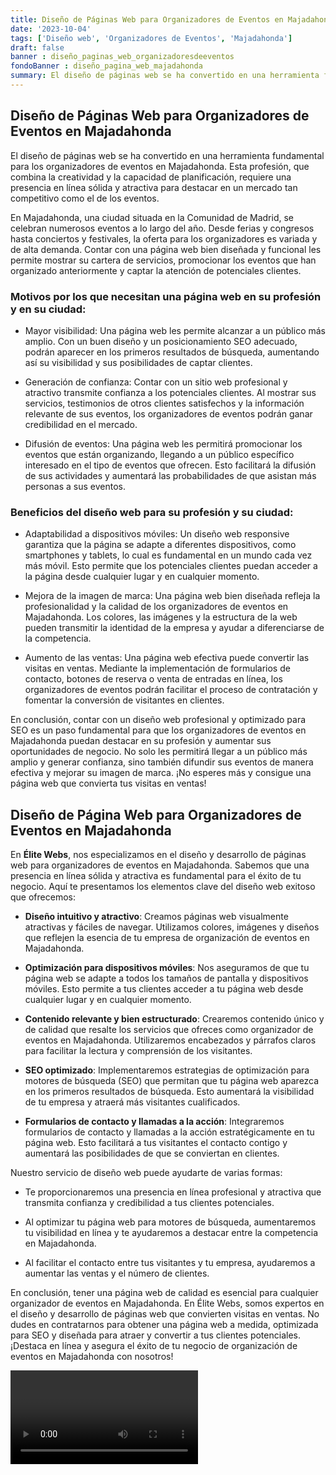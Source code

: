 ```yaml
---
title: Diseño de Páginas Web para Organizadores de Eventos en Majadahonda
date: '2023-10-04'
tags: ['Diseño web', 'Organizadores de Eventos', 'Majadahonda']
draft: false
banner : diseño_paginas_web_organizadoresdeeventos
fondoBanner : diseño_pagina_web_majadahonda
summary: El diseño de páginas web se ha convertido en una herramienta fundamental para los organizadores de eventos en Majadahonda. Esta profesión, que combina la creatividad y la capacidad de planificación, requiere una presencia en línea sólida y atractiva para destacar en un mercado tan competitivo como el de los eventos. 
---
```


## Diseño de Páginas Web para Organizadores de Eventos en Majadahonda

El diseño de páginas web se ha convertido en una herramienta fundamental para los organizadores de eventos en Majadahonda. Esta profesión, que combina la creatividad y la capacidad de planificación, requiere una presencia en línea sólida y atractiva para destacar en un mercado tan competitivo como el de los eventos. 

En Majadahonda, una ciudad situada en la Comunidad de Madrid, se celebran numerosos eventos a lo largo del año. Desde ferias y congresos hasta conciertos y festivales, la oferta para los organizadores es variada y de alta demanda. Contar con una página web bien diseñada y funcional les permite mostrar su cartera de servicios, promocionar los eventos que han organizado anteriormente y captar la atención de potenciales clientes.

### Motivos por los que necesitan una página web en su profesión y en su ciudad:

- Mayor visibilidad: Una página web les permite alcanzar a un público más amplio. Con un buen diseño y un posicionamiento SEO adecuado, podrán aparecer en los primeros resultados de búsqueda, aumentando así su visibilidad y sus posibilidades de captar clientes.

- Generación de confianza: Contar con un sitio web profesional y atractivo transmite confianza a los potenciales clientes. Al mostrar sus servicios, testimonios de otros clientes satisfechos y la información relevante de sus eventos, los organizadores de eventos podrán ganar credibilidad en el mercado.

- Difusión de eventos: Una página web les permitirá promocionar los eventos que están organizando, llegando a un público específico interesado en el tipo de eventos que ofrecen. Esto facilitará la difusión de sus actividades y aumentará las probabilidades de que asistan más personas a sus eventos.

### Beneficios del diseño web para su profesión y su ciudad:

- Adaptabilidad a dispositivos móviles: Un diseño web responsive garantiza que la página se adapte a diferentes dispositivos, como smartphones y tablets, lo cual es fundamental en un mundo cada vez más móvil. Esto permite que los potenciales clientes puedan acceder a la página desde cualquier lugar y en cualquier momento.

- Mejora de la imagen de marca: Una página web bien diseñada refleja la profesionalidad y la calidad de los organizadores de eventos en Majadahonda. Los colores, las imágenes y la estructura de la web pueden transmitir la identidad de la empresa y ayudar a diferenciarse de la competencia.

- Aumento de las ventas: Una página web efectiva puede convertir las visitas en ventas. Mediante la implementación de formularios de contacto, botones de reserva o venta de entradas en línea, los organizadores de eventos podrán facilitar el proceso de contratación y fomentar la conversión de visitantes en clientes.

En conclusión, contar con un diseño web profesional y optimizado para SEO es un paso fundamental para que los organizadores de eventos en Majadahonda puedan destacar en su profesión y aumentar sus oportunidades de negocio. No solo les permitirá llegar a un público más amplio y generar confianza, sino también difundir sus eventos de manera efectiva y mejorar su imagen de marca. ¡No esperes más y consigue una página web que convierta tus visitas en ventas!

<GifSeo />

<Cta />

## Diseño de Página Web para Organizadores de Eventos en Majadahonda

En **Élite Webs**, nos especializamos en el diseño y desarrollo de páginas web para organizadores de eventos en Majadahonda. Sabemos que una presencia en línea sólida y atractiva es fundamental para el éxito de tu negocio. Aquí te presentamos los elementos clave del diseño web exitoso que ofrecemos:

- **Diseño intuitivo y atractivo**: Creamos páginas web visualmente atractivas y fáciles de navegar. Utilizamos colores, imágenes y diseños que reflejen la esencia de tu empresa de organización de eventos en Majadahonda.

- **Optimización para dispositivos móviles**: Nos aseguramos de que tu página web se adapte a todos los tamaños de pantalla y dispositivos móviles. Esto permite a tus clientes acceder a tu página web desde cualquier lugar y en cualquier momento.

- **Contenido relevante y bien estructurado**: Crearemos contenido único y de calidad que resalte los servicios que ofreces como organizador de eventos en Majadahonda. Utilizaremos encabezados y párrafos claros para facilitar la lectura y comprensión de los visitantes.

- **SEO optimizado**: Implementaremos estrategias de optimización para motores de búsqueda (SEO) que permitan que tu página web aparezca en los primeros resultados de búsqueda. Esto aumentará la visibilidad de tu empresa y atraerá más visitantes cualificados.

- **Formularios de contacto y llamadas a la acción**: Integraremos formularios de contacto y llamadas a la acción estratégicamente en tu página web. Esto facilitará a tus visitantes el contacto contigo y aumentará las posibilidades de que se conviertan en clientes.

Nuestro servicio de diseño web puede ayudarte de varias formas:

- Te proporcionaremos una presencia en línea profesional y atractiva que transmita confianza y credibilidad a tus clientes potenciales.

- Al optimizar tu página web para motores de búsqueda, aumentaremos tu visibilidad en línea y te ayudaremos a destacar entre la competencia en Majadahonda.

- Al facilitar el contacto entre tus visitantes y tu empresa, ayudaremos a aumentar las ventas y el número de clientes.

En conclusión, tener una página web de calidad es esencial para cualquier organizador de eventos en Majadahonda. En Élite Webs, somos expertos en el diseño y desarrollo de páginas web que convierten visitas en ventas. No dudes en contratarnos para obtener una página web a medida, optimizada para SEO y diseñada para atraer y convertir a tus clientes potenciales. ¡Destaca en línea y asegura el éxito de tu negocio de organización de eventos en Majadahonda con nosotros!

<Video />

<CtaBot job='Organizadores de Eventos' city='Majadahonda'/>

<Gmaps query='Majadahonda+españa+maps' />
